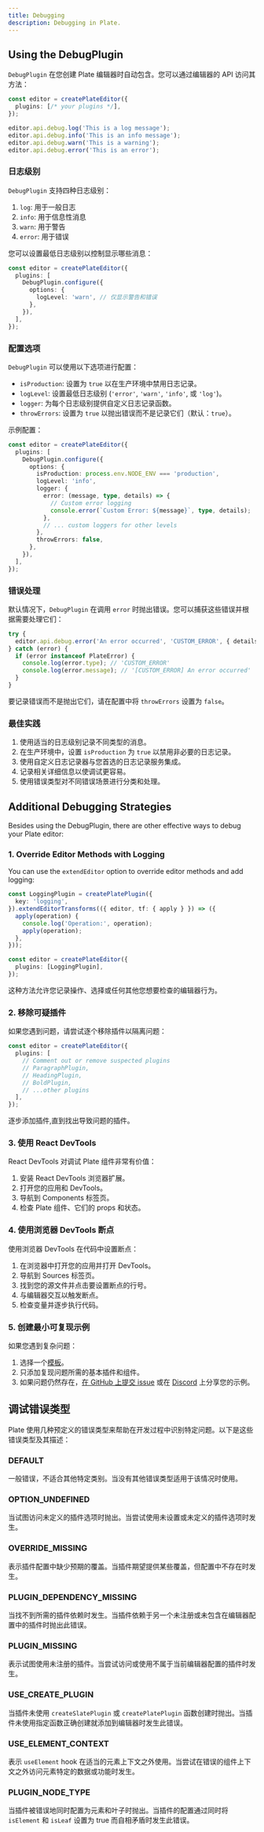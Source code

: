 ```yaml
---
title: Debugging
description: Debugging in Plate.
---
```


## Using the DebugPlugin

`DebugPlugin` 在您创建 Plate 编辑器时自动包含。您可以通过编辑器的 API 访问其方法：

```ts
const editor = createPlateEditor({
  plugins: [/* your plugins */],
});

editor.api.debug.log('This is a log message');
editor.api.debug.info('This is an info message');
editor.api.debug.warn('This is a warning');
editor.api.debug.error('This is an error');
```

### 日志级别

`DebugPlugin` 支持四种日志级别：

1. `log`: 用于一般日志
2. `info`: 用于信息性消息
3. `warn`: 用于警告
4. `error`: 用于错误

您可以设置最低日志级别以控制显示哪些消息：

```ts
const editor = createPlateEditor({
  plugins: [
    DebugPlugin.configure({
      options: {
        logLevel: 'warn', // 仅显示警告和错误
      },
    }),
  ],
});
```

### 配置选项

`DebugPlugin` 可以使用以下选项进行配置：

- `isProduction`: 设置为 `true` 以在生产环境中禁用日志记录。
- `logLevel`: 设置最低日志级别 (`'error'`, `'warn'`, `'info'`, 或 `'log'`)。
- `logger`: 为每个日志级别提供自定义日志记录函数。
- `throwErrors`: 设置为 `true` 以抛出错误而不是记录它们（默认：`true`）。

示例配置：

```ts
const editor = createPlateEditor({
  plugins: [
    DebugPlugin.configure({
      options: {
        isProduction: process.env.NODE_ENV === 'production',
        logLevel: 'info',
        logger: {
          error: (message, type, details) => {
            // Custom error logging
            console.error(`Custom Error: ${message}`, type, details);
          },
          // ... custom loggers for other levels
        },
        throwErrors: false,
      },
    }),
  ],
});
```

### 错误处理

默认情况下，`DebugPlugin` 在调用 `error` 时抛出错误。您可以捕获这些错误并根据需要处理它们：

```ts
try {
  editor.api.debug.error('An error occurred', 'CUSTOM_ERROR', { details: 'Additional information' });
} catch (error) {
  if (error instanceof PlateError) {
    console.log(error.type); // 'CUSTOM_ERROR'
    console.log(error.message); // '[CUSTOM_ERROR] An error occurred'
  }
}
```

要记录错误而不是抛出它们，请在配置中将 `throwErrors` 设置为 `false`。

### 最佳实践

1. 使用适当的日志级别记录不同类型的消息。
2. 在生产环境中，设置 `isProduction` 为 `true` 以禁用非必要的日志记录。
3. 使用自定义日志记录器与您首选的日志记录服务集成。
4. 记录相关详细信息以使调试更容易。
5. 使用错误类型对不同错误场景进行分类和处理。

## Additional Debugging Strategies

Besides using the DebugPlugin, there are other effective ways to debug your Plate editor:
    
### 1. Override Editor Methods with Logging

You can use the `extendEditor` option to override editor methods and add logging:

```ts
const LoggingPlugin = createPlatePlugin({
  key: 'logging',
}).extendEditorTransforms(({ editor, tf: { apply } }) => ({
  apply(operation) {
    console.log('Operation:', operation);
    apply(operation);
  },
}));

const editor = createPlateEditor({
  plugins: [LoggingPlugin],
});
```

这种方法允许您记录操作、选择或任何其他您想要检查的编辑器行为。

### 2. 移除可疑插件

如果您遇到问题，请尝试逐个移除插件以隔离问题：

```ts
const editor = createPlateEditor({
  plugins: [
    // Comment out or remove suspected plugins
    // ParagraphPlugin,
    // HeadingPlugin,
    // BoldPlugin,
    // ...other plugins
  ],
});
```
逐步添加插件,直到找出导致问题的插件。

### 3. 使用 React DevTools

React DevTools 对调试 Plate 组件非常有价值：

1. 安装 React DevTools 浏览器扩展。
2. 打开您的应用和 DevTools。
3. 导航到 Components 标签页。
4. 检查 Plate 组件、它们的 props 和状态。

### 4. 使用浏览器 DevTools 断点

使用浏览器 DevTools 在代码中设置断点：

1. 在浏览器中打开您的应用并打开 DevTools。
2. 导航到 Sources 标签页。
3. 找到您的源文件并点击要设置断点的行号。
4. 与编辑器交互以触发断点。
5. 检查变量并逐步执行代码。

### 5. 创建最小可复现示例

如果您遇到复杂问题：

1. 选择一个[模板](/docs/getting-started)。
2. 只添加复现问题所需的基本插件和组件。
3. 如果问题仍然存在，[在 GitHub 上提交 issue](https://github.com/udecode/plate/issues/new?assignees=&labels=bug&projects=&template=bug.yml) 或在 [Discord](https://discord.gg/mAZRuBzGM3) 上分享您的示例。

## 调试错误类型

Plate 使用几种预定义的错误类型来帮助在开发过程中识别特定问题。以下是这些错误类型及其描述：

### DEFAULT

一般错误，不适合其他特定类别。当没有其他错误类型适用于该情况时使用。

### OPTION_UNDEFINED

当试图访问未定义的插件选项时抛出。当尝试使用未设置或未定义的插件选项时发生。

### OVERRIDE_MISSING

表示插件配置中缺少预期的覆盖。当插件期望提供某些覆盖，但配置中不存在时发生。

### PLUGIN_DEPENDENCY_MISSING

当找不到所需的插件依赖时发生。当插件依赖于另一个未注册或未包含在编辑器配置中的插件时抛出此错误。

### PLUGIN_MISSING

表示试图使用未注册的插件。当尝试访问或使用不属于当前编辑器配置的插件时发生。

### USE_CREATE_PLUGIN

当插件未使用 `createSlatePlugin` 或 `createPlatePlugin` 函数创建时抛出。当插件未使用指定函数正确创建就添加到编辑器时发生此错误。

### USE_ELEMENT_CONTEXT

表示 `useElement` hook 在适当的元素上下文之外使用。当尝试在错误的组件上下文之外访问元素特定的数据或功能时发生。

### PLUGIN_NODE_TYPE

当插件被错误地同时配置为元素和叶子时抛出。当插件的配置通过同时将 `isElement` 和 `isLeaf` 设置为 true 而自相矛盾时发生此错误。
